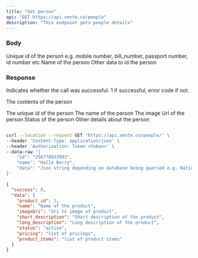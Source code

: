 ```yaml
---
title: "Get person"
api: "GET https://api.xente.co/people"
description: "This endpoint gets people details"
---
```

### Body

<ParamField body="id" type="string">
  Unique id of the person e.g. mobile number, bill_number, passport number, id number etc 
</ParamField>
<ParamField body="name" type="string">
  Name of the person 
</ParamField>
<ParamField body="data" type="JSON or null">
  Other data to id the person
</ParamField>

### Response

<ResponseField name="success" type="number">
  Indicates whether the call was successful. 1 if successful, error code if not.
</ResponseField>

<ResponseField name="data" type="object">

The contents of the person

<Expandable title="Toggle object">

<ResponseField name="id" type="number">
  The unique id of the person
</ResponseField>


<ResponseField name="name" type="string">
  The name of the person
</ResponseField>

<ResponseField name="image_uri" type="string">
  The image Url of the person
</ResponseField>

<ResponseField name="status" type="string">
  Status of the person 
</ResponseField>

<ResponseField name="person_details" type="JSON or null">
  Other details about the person 
</ResponseField>

</Expandable>

</ResponseField>

<RequestExample>

```bash Request

curl --location --request GET 'https://api.xente.co/people/' \
--header 'Content-Type: application/json' \
--header 'Authorization: Token <token>' \
--data-raw '{
    "id": "256770833993",
    "name": "Halle Berry",
    "data": "Json string depending on database being queried e.g. National ID, Passport etc"
}'

```

</RequestExample>

<ResponseExample>

```json Response
{
  "success": 0,
  "data": {
    "product_id": 3,
    "name": "Name of the product",
    "imageUri": "Uri to image of product", 
    "short_description": "Short description of the product",
    "long_description": "Long description of the product",
    "status": "active",
    "pricing": "list of pricings",
    "product_items": "list of product items"
  }
}
```

</ResponseExample>
